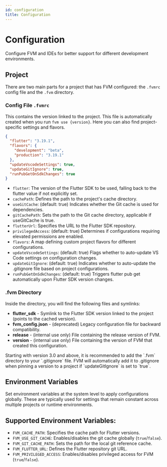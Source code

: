 ```yaml
---
id: configuration
title: Configuration
---
```



# Configuration

Configure FVM and IDEs for better support for different development environments.

## Project

There are two main parts for a project that has FVM configured: the `.fvmrc` config file and the `.fvm` directory.

### Config File `.fvmrc`

This contains the version linked to the project. This file is automatically created when you run `fvm use {version}`. Here you can also find project-specific settings and flavors.

```json
{
  "flutter": "3.19.1",
  "flavors": {
    "development": "beta",
    "production": "3.19.1"
  },
  "updateVscodeSettings": true,
  "updateGitIgnore": true,
  "runPubGetOnSdkChanges": true
}
```

-  `flutter`: The version of the Flutter SDK to be used, falling back to the flutter value if not explicitly set.
-  `cachePath`: Defines the path to the project's cache directory.
-  `useGitCache`: (default: true) Indicates whether the Git cache is used for dependencies.
-  `gitCachePath`: Sets the path to the Git cache directory, applicable if useGitCache is true.
-  `flutterUrl`: Specifies the URL to the Flutter SDK repository.
-  `privilegedAccess`: (default: true) Determines if configurations requiring elevated permissions are enabled.
-  `flavors`: A map defining custom project flavors for different configurations.
-  `updateVscodeSettings`: (default: true) Flags whether to auto-update VS Code settings on configuration changes.
-  `updateGitIgnore`: (default: true) Indicates whether to auto-update the .gitignore file based on project configurations.
-  `runPubGetOnSdkChanges`: (default: true) Triggers flutter pub get automatically upon Flutter SDK version changes.

### .fvm Directory

Inside the directory, you will find the following files and symlinks:

<FileTree>
  <FileTree.Folder name=".fvm" defaultOpen>
    <FileTree.File name="flutter_sdk" />
    <FileTree.File name="fvm_config.json" />
    <FileTree.File name="release" />
    <FileTree.File name="version" />
  </FileTree.Folder>
</FileTree>

-  **flutter_sdk** - Symlink to the Flutter SDK version linked to the project (points to the cached version).
-  **fvm_config.json** - (deprecated) Legacy configuration file for backward compatibility.
-  **release** - (internal use only) File containing the release version of FVM.
-  **version** - (internal use only) File containing the version of FVM that created this configuration.

<Callout type="info">
  Starting with version 3.0 and above, it is recommended to add the `.fvm` directory
  to your `.gitignore` file. FVM will automatically add it to .gitignore when
  pinning a version to a project if `updateGitIgnore` is set to `true`.
</Callout>

## Environment Variables

Set environment variables at the system level to apply configurations globally. These are typically used for settings that remain constant across multiple projects or runtime environments.

## Supported Environment Variables:

-  `FVM_CACHE_PATH`: Specifies the cache path for Flutter versions.
-  `FVM_USE_GIT_CACHE`: Enables/disables the git cache globally (`true`/`false`).
-  `FVM_GIT_CACHE_PATH`: Sets the path for the local git reference cache.
-  `FVM_FLUTTER_URL`: Defines the Flutter repository git URL.
-  `FVM_PRIVILEGED_ACCESS`: Enables/disables privileged access for FVM (`true`/`false`).